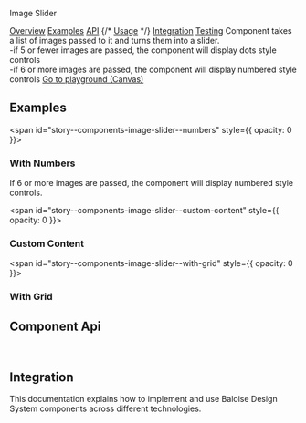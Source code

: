 
<bal-doc-banner id="story--components-image-slider--basic" status="rebranded,sass">Image Slider</bal-doc-banner>

<bal-doc-tabs>
  <a href="#story--components-accordion--basic">Overview</a>
  <a href="#examples">Examples</a>
  <a href="#component-api">API</a>
  {/* <a href="#usage">Usage</a> */}
  <a href="#integration">Integration</a>
  <a href="#testing">Testing</a>
</bal-doc-tabs>

<bal-doc-lead>
  Component takes a list of images passed to it and turns them into a slider.
  <br />
  -if 5 or fewer images are passed, the component will display dots style controls
  <br />
  -if 6 or more images are passed, the component will display numbered style controls
</bal-doc-lead>

<Canvas withSource="open">
  <Story id="components-image-slider--basic" />
</Canvas>

<bal-doc-app>
  <bal-button-group class="mb-6" position="center">
    <a class="button is-primary" href="?path=/story/components-image-slider--basic">
      Go to playground (Canvas)
    </a>
  </bal-button-group>
</bal-doc-app>

## Examples

<span id="story--components-image-slider--numbers" style={{ opacity: 0 }}></span>

### With Numbers

If 6 or more images are passed, the component will display numbered style controls.

<Canvas>
  <Story id="components-image-slider--numbers" />
</Canvas>

<span id="story--components-image-slider--custom-content" style={{ opacity: 0 }}></span>

### Custom Content

<Canvas>
  <Story id="components-image-slider--custom-content" />
</Canvas>

<span id="story--components-image-slider--with-grid" style={{ opacity: 0 }}></span>

### With Grid

<Canvas>
  <Story id="components-image-slider--with-grid" />
</Canvas>

## Component Api

<Description markdown={readme} />

<br />

## Integration

This documentation explains how to implement and use Baloise Design System components across different technologies.

<bal-doc-link-list>
  <a href="?path=/docs/getting-started-html5-overview--page">
    <bal-doc-link-list-item template="html5"></bal-doc-link-list-item>
  </a>
  <a href="?path=/docs/getting-started-vue-overview--page">
    <bal-doc-link-list-item template="vue"></bal-doc-link-list-item>
  </a>
  <a href="?path=/docs/getting-started-angular-overview--page">
    <bal-doc-link-list-item template="angular"></bal-doc-link-list-item>
  </a>
  <a href="?path=/docs/getting-started-react-overview--page">
    <bal-doc-link-list-item template="react"></bal-doc-link-list-item>
  </a>
</bal-doc-link-list>


<Description markdown={testing} />

<bal-doc-github link="/components/bal-image-slider/stories/bal-image-slider.docs.mdx"></bal-doc-github>
